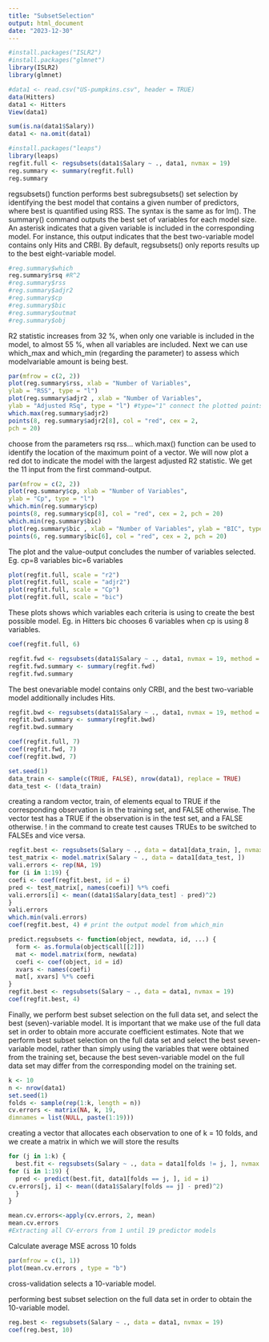 ```yaml
---
title: "SubsetSelection"
output: html_document
date: "2023-12-30"
---
```


```r
#install.packages("ISLR2")
#install.packages("glmnet")
library(ISLR2)
library(glmnet)
```


```r
#data1 <- read.csv("US-pumpkins.csv", header = TRUE)
data(Hitters)
data1 <- Hitters
View(data1)
```

```r
sum(is.na(data1$Salary))
data1 <- na.omit(data1)
```


```r
#install.packages("leaps")
library(leaps)
regfit.full <- regsubsets(data1$Salary ~ ., data1, nvmax = 19)
reg.summary <- summary(regfit.full)
reg.summary
```
regsubsets() function performs best subregsubsets() set selection by identifying the best model that contains a given number of predictors, where best is quantified using RSS. The syntax is the same as for lm(). The summary() command outputs the best set of variables for each model size.
An asterisk indicates that a given variable is included in the corresponding model. For instance, this output indicates that the best two-variable model contains only Hits and CRBI. By default, regsubsets() only reports results up to the best eight-variable model.

```r
#reg.summary$which
reg.summary$rsq #R^2
#reg.summary$rss
#reg.summary$adjr2 
#reg.summary$cp
#reg.summary$bic
#reg.summary$outmat
#reg.summary$obj
```
R2 statistic increases from 32 %, when only one variable is included in the model, to almost 55 %, when all variables are included.
Next we can use which_max and which_min (regarding the parameter) to assess which modelvariable amount is being best.

```r
par(mfrow = c(2, 2))
plot(reg.summary$rss, xlab = "Number of Variables",
ylab = "RSS", type = "l")
plot(reg.summary$adjr2 , xlab = "Number of Variables",
ylab = "Adjusted RSq", type = "l") #type="1" connect the plotted points with lines.
which.max(reg.summary$adjr2)
points(8, reg.summary$adjr2[8], col = "red", cex = 2,
pch = 20)
```
choose from the parameters rsq rss...
which.max() function can be used to identify the location of the maximum point of a vector. We will now plot a red dot to indicate the model with the largest adjusted R2 statistic.
We get the 11 input from the first command-output.

```r
par(mfrow = c(2, 2))
plot(reg.summary$cp, xlab = "Number of Variables",
ylab = "Cp", type = "l")
which.min(reg.summary$cp)
points(8, reg.summary$cp[8], col = "red", cex = 2, pch = 20)
which.min(reg.summary$bic)
plot(reg.summary$bic , xlab = "Number of Variables", ylab = "BIC", type = "l")
points(6, reg.summary$bic[6], col = "red", cex = 2, pch = 20)
```
The plot and the value-output concludes the number of variables selected.
Eg. cp=8 variables      bic=6 variables

```r
plot(regfit.full, scale = "r2")
plot(regfit.full, scale = "adjr2")
plot(regfit.full, scale = "Cp")
plot(regfit.full, scale = "bic")
```
These plots shows which variables each criteria is using to create the best possible model.
Eg. in Hitters bic chooses 6 variables when cp is using 8 variables.

```r
coef(regfit.full, 6)
```

```r
regfit.fwd <- regsubsets(data1$Salary ~ ., data1, nvmax = 19, method = "forward")
regfit.fwd.summary <- summary(regfit.fwd)
regfit.fwd.summary
```
The best onevariable model contains only CRBI, and the best two-variable model additionally includes Hits.


```r
regfit.bwd <- regsubsets(data1$Salary ~ ., data1, nvmax = 19, method = "backward")
regfit.bwd.summary <- summary(regfit.bwd)
regfit.bwd.summary
```


```r
coef(regfit.full, 7)
coef(regfit.fwd, 7)
coef(regfit.bwd, 7)
```

```r
set.seed(1)
data_train <- sample(c(TRUE, FALSE), nrow(data1), replace = TRUE)
data_test <- (!data_train)
```
creating a random vector, train, of elements equal to TRUE if the corresponding observation is in the training set, and FALSE otherwise. The vector test has a TRUE if the observation is in the test set, and a FALSE otherwise. ! in the command to create test causes TRUEs to be switched to FALSEs and vice versa.

```r
regfit.best <- regsubsets(Salary ~ ., data = data1[data_train, ], nvmax = 19)
test_matrix <- model.matrix(Salary ~ ., data = data1[data_test, ])
vali.errors <- rep(NA, 19)
for (i in 1:19) {
coefi <- coef(regfit.best, id = i)
pred <- test_matrix[, names(coefi)] %*% coefi
vali.errors[i] <- mean((data1$Salary[data_test] - pred)^2)
}
vali.errors
which.min(vali.errors)
coef(regfit.best, 4) # print the output model from which_min
```

```r
predict.regsubsets <- function(object, newdata, id, ...) {
  form <- as.formula(object$call[[2]])
  mat <- model.matrix(form, newdata)
  coefi <- coef(object, id = id)
  xvars <- names(coefi)
  mat[, xvars] %*% coefi
}
regfit.best <- regsubsets(Salary ~ ., data = data1, nvmax = 19)
coef(regfit.best, 4)
```
Finally, we perform best subset selection on the full data set, and select the best (seven)-variable model. It is important that we make use of the full data set in order to obtain more accurate coefficient estimates. Note that we perform best subset selection on the full data set and select the best seven-variable model, rather than simply using the variables that were obtained from the training set, because the best seven-variable model on the full data set may differ from the corresponding model on the training set.

```r
k <- 10
n <- nrow(data1)
set.seed(1)
folds <- sample(rep(1:k, length = n))
cv.errors <- matrix(NA, k, 19,
dimnames = list(NULL, paste(1:19)))
```
creating a vector that allocates each observation to one of k = 10 folds, and we create a matrix in which we will store the results

```r
for (j in 1:k) {
  best.fit <- regsubsets(Salary ~ ., data = data1[folds != j, ], nvmax = 19)
for (i in 1:19) {
  pred <- predict(best.fit, data1[folds == j, ], id = i)
cv.errors[j, i] <- mean((data1$Salary[folds == j] - pred)^2)
  }
}
```

```r
mean.cv.errors<-apply(cv.errors, 2, mean)
mean.cv.errors
#Extracting all CV-errors from 1 until 19 predictor models
```
Calculate average MSE across 10 folds

```r
par(mfrow = c(1, 1))
plot(mean.cv.errors , type = "b")
```
 cross-validation selects a 10-variable model. 

performing best subset selection on the full data set in order to obtain the 10-variable model.
```r
reg.best <- regsubsets(Salary ~ ., data = data1, nvmax = 19)
coef(reg.best, 10)
```

